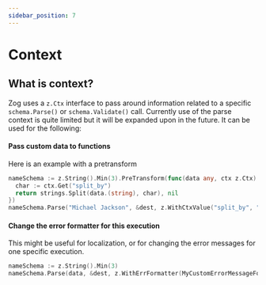 ```yaml
---
sidebar_position: 7
---
```


# Context
## What is context?

Zog uses a `z.Ctx` interface to pass around information related to a specific `schema.Parse()` or `schema.Validate()` call. Currently use of the parse context is quite limited but it will be expanded upon in the future. It can be used for the following:

#### Pass custom data to functions

Here is an example with a pretransform

```go
nameSchema := z.String().Min(3).PreTransform(func(data any, ctx z.Ctx) (any, error) {
  char := ctx.Get("split_by")
  return strings.Split(data.(string), char), nil
})
nameSchema.Parse("Michael Jackson", &dest, z.WithCtxValue("split_by", " "))
```

#### Change the error formatter for this execution

This might be useful for localization, or for changing the error messages for one specific execution.

```go
nameSchema := z.String().Min(3)
nameSchema.Parse(data, &dest, z.WithErrFormatter(MyCustomErrorMessageFormatter))
```
